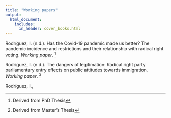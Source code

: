 ```yaml
---
title: "Working papers"
output:
  html_document:
    includes:
      in_header: cover_books.html
---
```


Rodríguez, I. (n.d.). Has the Covid-19 pandemic made us better? The pandemic incidence and restrictions and their relationship with radical right voting. *Working paper*. [^1]

[^1]: Derived from PhD Thesis

Rodríguez, I. (n.d.). The dangers of legitimation: Radical right party parliamentary entry effects on public attitudes towards immigration. *Working paper*. [^2]

[^2]: Derived from Master's Thesis

Rodríguez, I., 